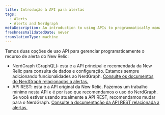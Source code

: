 ```yaml
---
title: Introdução à API para alertas
tags:
  - Alerts
  - Alerts and Nerdgraph
metaDescription: An introduction to using APIs to programmatically manage New Relic's alerting features.
freshnessValidatedDate: never
translationType: machine
---
```


Temos duas opções de uso API para gerenciar programaticamente o recurso de alerta do New Relic:

* NerdGraph (GraphQL): esta é a API principal e recomendada da New Relic para consulta de dados e configuração. Estamos sempre adicionando funcionalidades ao NerdGraph. [Consulte os documentos do NerdGraph relacionados a alertas.](/docs/alerts-applied-intelligence/new-relic-alerts/advanced-alerts/alerts-nerdgraph/nerdgraph-api-examples)
* API REST: esta é a API original da New Relic. Fazemos um trabalho mínimo nesta API e é por isso que recomendamos o uso do NerdGraph. Se você estiver usando atualmente a API REST, recomendamos mudar para o NerdGraph. [Consulte a documentação da API REST relacionada a alertas.](/docs/alerts-applied-intelligence/new-relic-alerts/advanced-alerts/rest-api-alerts/rest-api-calls-alerts)